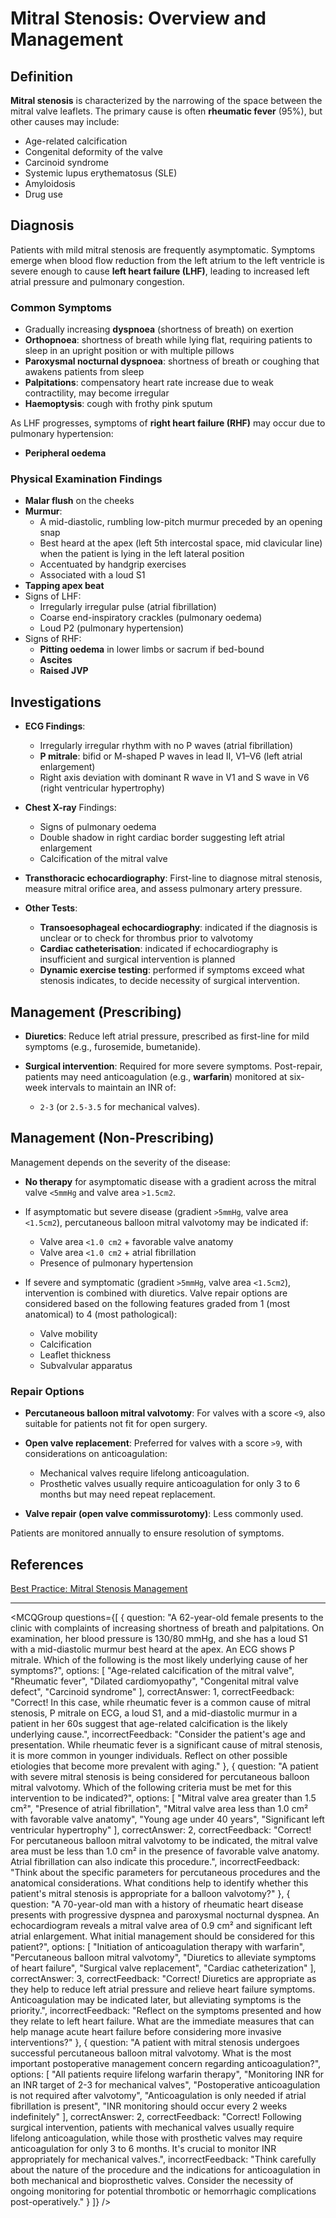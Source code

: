 
# Mitral Stenosis: Overview and Management

## Definition

**Mitral stenosis** is characterized by the narrowing of the space between the mitral valve leaflets. The primary cause is often **rheumatic fever** (95%), but other causes may include:

- Age-related calcification
- Congenital deformity of the valve
- Carcinoid syndrome
- Systemic lupus erythematosus (SLE)
- Amyloidosis
- Drug use

## Diagnosis

Patients with mild mitral stenosis are frequently asymptomatic. Symptoms emerge when blood flow reduction from the left atrium to the left ventricle is severe enough to cause **left heart failure (LHF)**, leading to increased left atrial pressure and pulmonary congestion.

### Common Symptoms

- Gradually increasing **dyspnoea** (shortness of breath) on exertion
- **Orthopnoea**: shortness of breath while lying flat, requiring patients to sleep in an upright position or with multiple pillows
- **Paroxysmal nocturnal dyspnoea**: shortness of breath or coughing that awakens patients from sleep
- **Palpitations**: compensatory heart rate increase due to weak contractility, may become irregular
- **Haemoptysis**: cough with frothy pink sputum

As LHF progresses, symptoms of **right heart failure (RHF)** may occur due to pulmonary hypertension:

- **Peripheral oedema**

### Physical Examination Findings

- **Malar flush** on the cheeks
- **Murmur**:
  - A mid-diastolic, rumbling low-pitch murmur preceded by an opening snap
  - Best heard at the apex (left 5th intercostal space, mid clavicular line) when the patient is lying in the left lateral position
  - Accentuated by handgrip exercises
  - Associated with a loud S1
- **Tapping apex beat**
- Signs of LHF:
  - Irregularly irregular pulse (atrial fibrillation)
  - Coarse end-inspiratory crackles (pulmonary oedema)
  - Loud P2 (pulmonary hypertension)
- Signs of RHF:
  - **Pitting oedema** in lower limbs or sacrum if bed-bound
  - **Ascites**
  - **Raised JVP**

## Investigations

- **ECG Findings**:
  - Irregularly irregular rhythm with no P waves (atrial fibrillation)
  - **P mitrale**: bifid or M-shaped P waves in lead II, V1–V6 (left atrial enlargement)
  - Right axis deviation with dominant R wave in V1 and S wave in V6 (right ventricular hypertrophy)

- **Chest X-ray** Findings:
  - Signs of pulmonary oedema
  - Double shadow in right cardiac border suggesting left atrial enlargement
  - Calcification of the mitral valve

- **Transthoracic echocardiography**: First-line to diagnose mitral stenosis, measure mitral orifice area, and assess pulmonary artery pressure.

- **Other Tests**:
  - **Transoesophageal echocardiography**: indicated if the diagnosis is unclear or to check for thrombus prior to valvotomy
  - **Cardiac catheterisation**: indicated if echocardiography is insufficient and surgical intervention is planned
  - **Dynamic exercise testing**: performed if symptoms exceed what stenosis indicates, to decide necessity of surgical intervention.

## Management (Prescribing)

- **Diuretics**: Reduce left atrial pressure, prescribed as first-line for mild symptoms (e.g., furosemide, bumetanide).
  
- **Surgical intervention**: Required for more severe symptoms. Post-repair, patients may need anticoagulation (e.g., **warfarin**) monitored at six-week intervals to maintain an INR of:
  - `2-3` (or `2.5-3.5` for mechanical valves).

## Management (Non-Prescribing)

Management depends on the severity of the disease:

- **No therapy** for asymptomatic disease with a gradient across the mitral valve `<5mmHg` and valve area `>1.5cm2`.

- If asymptomatic but severe disease (gradient `>5mmHg`, valve area `<1.5cm2`), percutaneous balloon mitral valvotomy may be indicated if:
  - Valve area `<1.0 cm2` + favorable valve anatomy
  - Valve area `<1.0 cm2` + atrial fibrillation
  - Presence of pulmonary hypertension

- If severe and symptomatic (gradient `>5mmHg`, valve area `<1.5cm2`), intervention is combined with diuretics. Valve repair options are considered based on the following features graded from 1 (most anatomical) to 4 (most pathological):

  - Valve mobility
  - Calcification
  - Leaflet thickness
  - Subvalvular apparatus

### Repair Options

- **Percutaneous balloon mitral valvotomy**: For valves with a score `<9`, also suitable for patients not fit for open surgery.
  
- **Open valve replacement**: Preferred for valves with a score `>9`, with considerations on anticoagulation:
  - Mechanical valves require lifelong anticoagulation.
  - Prosthetic valves usually require anticoagulation for only 3 to 6 months but may need repeat replacement.

- **Valve repair (open valve commissurotomy)**: Less commonly used.

Patients are monitored annually to ensure resolution of symptoms.

## References

[Best Practice: Mitral Stenosis Management](https://bestpractice.bmj.com/topics/en-gb/323/pdf/323.pdf)

---

<MCQGroup questions={[
  {
    question: "A 62-year-old female presents to the clinic with complaints of increasing shortness of breath and palpitations. On examination, her blood pressure is 130/80 mmHg, and she has a loud S1 with a mid-diastolic murmur best heard at the apex. An ECG shows P mitrale. Which of the following is the most likely underlying cause of her symptoms?",
    options: [
      "Age-related calcification of the mitral valve",
      "Rheumatic fever",
      "Dilated cardiomyopathy",
      "Congenital mitral valve defect",
      "Carcinoid syndrome"
    ],
    correctAnswer: 1,
    correctFeedback: "Correct! In this case, while rheumatic fever is a common cause of mitral stenosis, P mitrale on ECG, a loud S1, and a mid-diastolic murmur in a patient in her 60s suggest that age-related calcification is the likely underlying cause.",
    incorrectFeedback: "Consider the patient's age and presentation. While rheumatic fever is a significant cause of mitral stenosis, it is more common in younger individuals. Reflect on other possible etiologies that become more prevalent with aging."
  },
  {
    question: "A patient with severe mitral stenosis is being considered for percutaneous balloon mitral valvotomy. Which of the following criteria must be met for this intervention to be indicated?",
    options: [
      "Mitral valve area greater than 1.5 cm²",
      "Presence of atrial fibrillation",
      "Mitral valve area less than 1.0 cm² with favorable valve anatomy",
      "Young age under 40 years",
      "Significant left ventricular hypertrophy"
    ],
    correctAnswer: 2,
    correctFeedback: "Correct! For percutaneous balloon mitral valvotomy to be indicated, the mitral valve area must be less than 1.0 cm² in the presence of favorable valve anatomy. Atrial fibrillation can also indicate this procedure.",
    incorrectFeedback: "Think about the specific parameters for percutaneous procedures and the anatomical considerations. What conditions help to identify whether this patient's mitral stenosis is appropriate for a balloon valvotomy?"
  },
  {
    question: "A 70-year-old man with a history of rheumatic heart disease presents with progressive dyspnea and paroxysmal nocturnal dyspnea. An echocardiogram reveals a mitral valve area of 0.9 cm² and significant left atrial enlargement. What initial management should be considered for this patient?",
    options: [
      "Initiation of anticoagulation therapy with warfarin",
      "Percutaneous balloon mitral valvotomy",
      "Diuretics to alleviate symptoms of heart failure",
      "Surgical valve replacement",
      "Cardiac catheterization"
    ],
    correctAnswer: 3,
    correctFeedback: "Correct! Diuretics are appropriate as they help to reduce left atrial pressure and relieve heart failure symptoms. Anticoagulation may be indicated later, but alleviating symptoms is the priority.",
    incorrectFeedback: "Reflect on the symptoms presented and how they relate to left heart failure. What are the immediate measures that can help manage acute heart failure before considering more invasive interventions?"
  },
  {
    question: "A patient with mitral stenosis undergoes successful percutaneous balloon mitral valvotomy. What is the most important postoperative management concern regarding anticoagulation?",
    options: [
      "All patients require lifelong warfarin therapy",
      "Monitoring INR for an INR target of 2-3 for mechanical valves",
      "Postoperative anticoagulation is not required after valvotomy",
      "Anticoagulation is only needed if atrial fibrillation is present",
      "INR monitoring should occur every 2 weeks indefinitely"
    ],
    correctAnswer: 2,
    correctFeedback: "Correct! Following surgical intervention, patients with mechanical valves usually require lifelong anticoagulation, while those with prosthetic valves may require anticoagulation for only 3 to 6 months. It's crucial to monitor INR appropriately for mechanical valves.",
    incorrectFeedback: "Think carefully about the nature of the procedure and the indications for anticoagulation in both mechanical and bioprosthetic valves. Consider the necessity of ongoing monitoring for potential thrombotic or hemorrhagic complications post-operatively."
  }
]} />